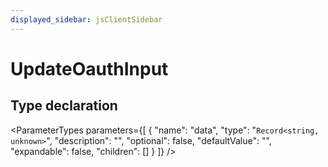 ```yaml
---
displayed_sidebar: jsClientSidebar
---
```



# UpdateOauthInput

## Type declaration

<ParameterTypes parameters={[
  {
    "name": "data",
    "type": "`Record<string, unknown>`",
    "description": "",
    "optional": false,
    "defaultValue": "",
    "expandable": false,
    "children": []
  }
]} />
